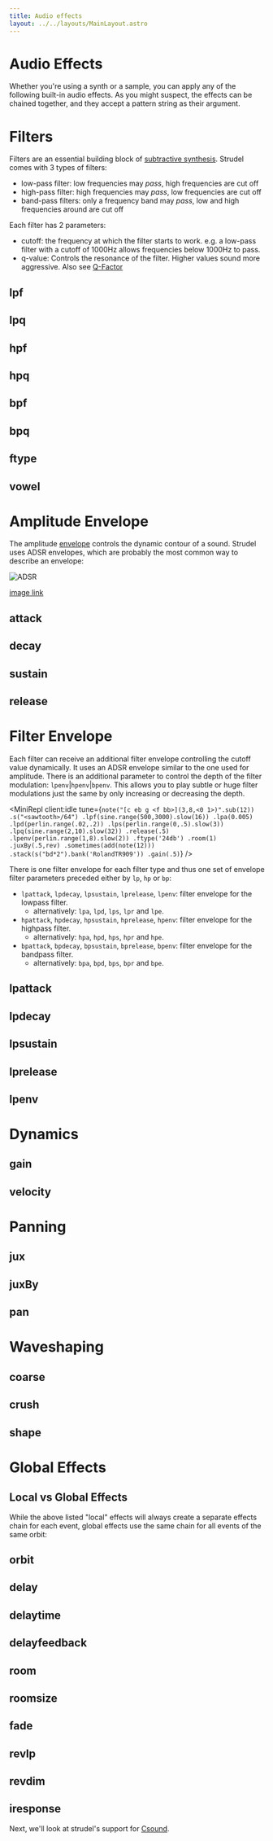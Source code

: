 ```yaml
---
title: Audio effects
layout: ../../layouts/MainLayout.astro
---
```



# Audio Effects

Whether you're using a synth or a sample, you can apply any of the following built-in audio effects.
As you might suspect, the effects can be chained together, and they accept a pattern string as their argument.

# Filters

Filters are an essential building block of [subtractive synthesis](https://en.wikipedia.org/wiki/Subtractive_synthesis).
Strudel comes with 3 types of filters:

- low-pass filter: low frequencies may _pass_, high frequencies are cut off
- high-pass filter: high frequencies may _pass_, low frequencies are cut off
- band-pass filters: only a frequency band may _pass_, low and high frequencies around are cut off

Each filter has 2 parameters:

- cutoff: the frequency at which the filter starts to work. e.g. a low-pass filter with a cutoff of 1000Hz allows frequencies below 1000Hz to pass.
- q-value: Controls the resonance of the filter. Higher values sound more aggressive. Also see [Q-Factor](https://en.wikipedia.org/wiki/Q_factor)

## lpf

<JsDoc client:idle name="lpf" h={0} />

## lpq

<JsDoc client:idle name="lpq" h={0} />

## hpf

<JsDoc client:idle name="hpf" h={0} />

## hpq

<JsDoc client:idle name="hpq" h={0} />

## bpf

<JsDoc client:idle name="bpf" h={0} />

## bpq

<JsDoc client:idle name="bpq" h={0} />

## ftype

<JsDoc client:idle name="ftype" h={0} />

## vowel

<JsDoc client:idle name="vowel" h={0} />

# Amplitude Envelope

The amplitude [envelope](<https://en.wikipedia.org/wiki/Envelope_(music)>) controls the dynamic contour of a sound.
Strudel uses ADSR envelopes, which are probably the most common way to describe an envelope:

![ADSR](https://upload.wikimedia.org/wikipedia/commons/thumb/e/ea/ADSR_parameter.svg/1920px-ADSR_parameter.svg.png)

[image link](https://commons.wikimedia.org/wiki/File:ADSR_parameter.svg)

## attack

<JsDoc client:idle name="attack" h={0} />

## decay

<JsDoc client:idle name="decay" h={0} />

## sustain

<JsDoc client:idle name="sustain" h={0} />

## release

<JsDoc client:idle name="release" h={0} />

# Filter Envelope

Each filter can receive an additional filter envelope controlling the cutoff value dynamically. It uses an ADSR envelope similar to the one used for amplitude. There is an additional parameter to control the depth of the filter modulation: `lpenv`|`hpenv`|`bpenv`. This allows you to play subtle or huge filter modulations just the same by only increasing or decreasing the depth.

<MiniRepl
  client:idle
  tune={`note("[c eb g <f bb>](3,8,<0 1>)".sub(12))
  .s("<sawtooth>/64")
  .lpf(sine.range(500,3000).slow(16))
  .lpa(0.005)
  .lpd(perlin.range(.02,.2))
  .lps(perlin.range(0,.5).slow(3))
  .lpq(sine.range(2,10).slow(32))
  .release(.5)
  .lpenv(perlin.range(1,8).slow(2))
  .ftype('24db')
  .room(1)
  .juxBy(.5,rev)
  .sometimes(add(note(12)))
  .stack(s("bd*2").bank('RolandTR909'))
  .gain(.5)`}
/>

There is one filter envelope for each filter type and thus one set of envelope filter parameters preceded either by `lp`, `hp` or `bp`:

- `lpattack`, `lpdecay`, `lpsustain`, `lprelease`, `lpenv`: filter envelope for the lowpass filter.
  - alternatively: `lpa`, `lpd`, `lps`, `lpr` and `lpe`.
- `hpattack`, `hpdecay`, `hpsustain`, `hprelease`, `hpenv`: filter envelope for the highpass filter.
  - alternatively: `hpa`, `hpd`, `hps`, `hpr` and `hpe`.
- `bpattack`, `bpdecay`, `bpsustain`, `bprelease`, `bpenv`: filter envelope for the bandpass filter.
  - alternatively: `bpa`, `bpd`, `bps`, `bpr` and `bpe`.

## lpattack

<JsDoc client:idle name="lpattack" h={0} />

## lpdecay

<JsDoc client:idle name="lpdecay" h={0} />

## lpsustain

<JsDoc client:idle name="lpsustain" h={0} />

## lprelease

<JsDoc client:idle name="lprelease" h={0} />

## lpenv

<JsDoc client:idle name="lpenv" h={0} />

# Dynamics

## gain

<JsDoc client:idle name="gain" h={0} />

## velocity

<JsDoc client:idle name="velocity" h={0} />

# Panning

## jux

<JsDoc client:idle name="jux" h={0} />

## juxBy

<JsDoc client:idle name="juxBy" h={0} />

## pan

<JsDoc client:idle name="pan" h={0} />

# Waveshaping

## coarse

<JsDoc client:idle name="coarse" h={0} />

## crush

<JsDoc client:idle name="crush" h={0} />

## shape

<JsDoc client:idle name="shape" h={0} />

# Global Effects

## Local vs Global Effects

While the above listed "local" effects will always create a separate effects chain for each event,
global effects use the same chain for all events of the same orbit:

## orbit

<JsDoc client:idle name="orbit" h={0} />

## delay

<JsDoc client:idle name="delay" h={0} />

## delaytime

<JsDoc client:idle name="delaytime" h={0} />

## delayfeedback

<JsDoc client:idle name="delayfeedback" h={0} />

## room

<JsDoc client:idle name="room" h={0} />

## roomsize

<JsDoc client:idle name="roomsize" h={0} />

## fade

<JsDoc client:idle name="fade" h={0} />

## revlp

<JsDoc client:idle name="revlp" h={0} />

## revdim

<JsDoc client:idle name="revdim" h={0} />

## iresponse

<JsDoc client:idle name="iresponse" h={0} />

Next, we'll look at strudel's support for [Csound](/learn/csound).
